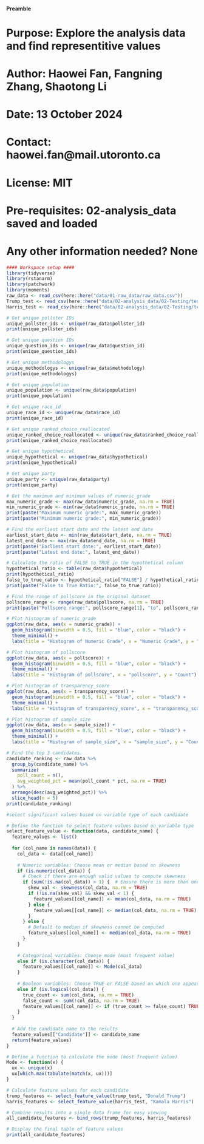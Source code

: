 #### Preamble ####
# Purpose: Explore the analysis data and find representitive values
# Author: Haowei Fan, Fangning Zhang, Shaotong Li
# Date: 13 October 2024
# Contact: haowei.fan@mail.utoronto.ca
# License: MIT
# Pre-requisites: 02-analysis_data saved and loaded
# Any other information needed? None

```r
#### Workspace setup ####
library(tidyverse)
library(rstanarm)
library(patchwork)
library(moments)
raw_data <- read_csv(here::here("data/01-raw_data/raw_data.csv"))
Trump_test <- read_csv(here::here("data/02-analysis_data/02-Testing/test_Trump.parquet"))
Harris_test <- read_csv(here::here("data/02-analysis_data/02-Testing/test_Harris.parquet"))
```
```r
# Get unique pollster IDs
unique_pollster_ids <- unique(raw_data$pollster_id)
print(unique_pollster_ids)
```
```r
# Get unique question IDs
unique_question_ids <- unique(raw_data$question_id)
print(unique_question_ids)
```
```r
# Get unique methodologys
unique_methodologys <- unique(raw_data$methodology)
print(unique_methodologys)
```
```r
# Get unique population
unique_population <- unique(raw_data$population)
print(unique_population)
```
```r
# Get unique race_id
unique_race_id <- unique(raw_data$race_id)
print(unique_race_id)
```
```r
# Get unique ranked_choice_reallocated
unique_ranked_choice_reallocated <- unique(raw_data$ranked_choice_reallocated)
print(unique_ranked_choice_reallocated)
```
```r
# Get unique hypothetical
unique_hypothetical <- unique(raw_data$hypothetical)
print(unique_hypothetical)
```
```r
# Get unique party
unique_party <- unique(raw_data$party)
print(unique_party)
```
```r
# Get the maximum and minimum values of numeric_grade
max_numeric_grade <- max(raw_data$numeric_grade, na.rm = TRUE)
min_numeric_grade <- min(raw_data$numeric_grade, na.rm = TRUE)
print(paste("Maximum numeric grade:", max_numeric_grade))
print(paste("Minimum numeric grade:", min_numeric_grade))
```
```r
# Find the earliest start date and the latest end date
earliest_start_date <- min(raw_data$start_date, na.rm = TRUE)
latest_end_date <- max(raw_data$end_date, na.rm = TRUE)
print(paste("Earliest start date:", earliest_start_date))
print(paste("Latest end date:", latest_end_date))
```
```r
# Calculate the ratio of FALSE to TRUE in the hypothetical column
hypothetical_ratio <- table(raw_data$hypothetical)
print(hypothetical_ratio)
false_to_true_ratio <- hypothetical_ratio["FALSE"] / hypothetical_ratio["TRUE"]
print(paste("False to True Ratio:", false_to_true_ratio))
```
```r
# Find the range of pollscore in the original dataset
pollscore_range <- range(raw_data$pollscore, na.rm = TRUE)
print(paste("Pollscore range:", pollscore_range[1], "to", pollscore_range[2]))
```
```r
# Plot histogram of numeric_grade
ggplot(raw_data, aes(x = numeric_grade)) +
  geom_histogram(binwidth = 0.5, fill = "blue", color = "black") +
  theme_minimal() +
  labs(title = "Histogram of Numeric Grade", x = "Numeric Grade", y = "Count")
```
```r
# Plot histogram of pollscore
ggplot(raw_data, aes(x = pollscore)) +
  geom_histogram(binwidth = 0.5, fill = "blue", color = "black") +
  theme_minimal() +
  labs(title = "Histogram of pollscore", x = "pollscore", y = "Count")
```
```r
# Plot histogram of transparency_score
ggplot(raw_data, aes(x = transparency_score)) +
  geom_histogram(binwidth = 0.5, fill = "blue", color = "black") +
  theme_minimal() +
  labs(title = "Histogram of transparency_score", x = "transparency_score", y = "Count")
```
```r
# Plot histogram of sample_size
ggplot(raw_data, aes(x = sample_size)) +
  geom_histogram(binwidth = 0.5, fill = "blue", color = "black") +
  theme_minimal() +
  labs(title = "Histogram of sample_size", x = "sample_size", y = "Count")
```
```r
# Find the top 3 candidates.
candidate_ranking <- raw_data %>%
  group_by(candidate_name) %>%
  summarize(
    poll_count = n(),                    
    avg_weighted_pct = mean(poll_count * pct, na.rm = TRUE)  
  ) %>%
  arrange(desc(avg_weighted_pct)) %>%    
  slice_head(n = 5)                       
print(candidate_ranking)
```

```r
#select significant values based on variable type of each candidate

# Define the function to select feature values based on variable type
select_feature_value <- function(data, candidate_name) {
  feature_values <- list()
  
  for (col_name in names(data)) {
    col_data <- data[[col_name]]
    
    # Numeric variables: Choose mean or median based on skewness
    if (is.numeric(col_data)) {
      # Check if there are enough valid values to compute skewness
      if (sum(!is.na(col_data)) > 1) {  # Ensure there is more than one valid value
        skew_val <- skewness(col_data, na.rm = TRUE)
        if (!is.na(skew_val) && skew_val < 1) {
          feature_values[[col_name]] <- mean(col_data, na.rm = TRUE)
        } else {
          feature_values[[col_name]] <- median(col_data, na.rm = TRUE)
        }
      } else {
        # Default to median if skewness cannot be computed
        feature_values[[col_name]] <- median(col_data, na.rm = TRUE)
      }
    }
    
    # Categorical variables: Choose mode (most frequent value)
    else if (is.character(col_data)) {
      feature_values[[col_name]] <- Mode(col_data)
    }
    
    # Boolean variables: Choose TRUE or FALSE based on which one appears more frequently
    else if (is.logical(col_data)) {
      true_count <- sum(col_data, na.rm = TRUE)
      false_count <- sum(!col_data, na.rm = TRUE)
      feature_values[[col_name]] <- if (true_count >= false_count) TRUE else FALSE
    }
  }
  
  # Add the candidate name to the results
  feature_values[["Candidate"]] <- candidate_name
  return(feature_values)
}

# Define a function to calculate the mode (most frequent value)
Mode <- function(x) {
  ux <- unique(x)
  ux[which.max(tabulate(match(x, ux)))]
}

# Calculate feature values for each candidate
trump_features <- select_feature_value(trump_test, "Donald Trump")
harris_features <- select_feature_value(harris_test, "Kamala Harris")

# Combine results into a single data frame for easy viewing
all_candidate_features <- bind_rows(trump_features, harris_features)

# Display the final table of feature values
print(all_candidate_features)

```
